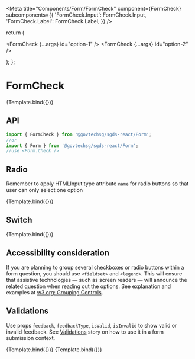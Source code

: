
<Meta
  title="Components/Form/FormCheck"
  component={FormCheck}
  subcomponents={{
    'FormCheck.Input': FormCheck.Input,
    'FormCheck.Label': FormCheck.Label,
  }}
/>

  return (
    <Form>
      <FormCheck {...args} id="option-1" />
      <FormCheck {...args} id="option-2" />
    </Form>
  );
};

# FormCheck

<Canvas>
  <Story name="Checkbox" args={{ label: 'Option Name' }}>
    {Template.bind({})}
  </Story>
</Canvas>

## API

```jsx
import { FormCheck } from '@govtechsg/sgds-react/Form';
//or
import { Form } from '@govtechsg/sgds-react/Form';
//use <Form.Check />
```

<ArgsTable story="Checkbox" />

## Radio

Remember to apply HTMLInput type attribute `name` for radio buttons so that user can only select one option

<Canvas>
  <Story
    name="Radio"
    args={{ label: 'Option Name', type: 'radio', name: 'radio_checks' }}
  >
    {Template.bind({})}
  </Story>
</Canvas>

## Switch

<Canvas>
  <Story name="Switch" args={{ label: 'Option Name', type: 'switch' }}>
    {Template.bind({})}
  </Story>
</Canvas>

## Accessibility consideration

If you are planning to group several checkboxes or radio buttons within a form question, you should use `<fieldset>` and `<legend>`. This will ensure that assistive technologies — such as screen readers — will announce the related question when reading out the options. See explanation and examples at [w3.org: Grouping Controls](https://www.w3.org/WAI/tutorials/forms/grouping/).

## Validations

Use props `feedback`, `feedbackType`, `isValid`, `isInvalid` to show valid or invalid feedback.
See [Validations](/docs/components-form-validations--native-html-5-form-validation) story on how to use it in a form submission context.

<Canvas>
  <Story
    name="Valid feedback"
    args={{
      label: 'Valid',
      ariaLabel: 'valid',
      isValid: true,
      feedbackType: 'valid',
      feedback: 'All is good!',
    }}
  >
    {Template.bind({})}
  </Story>
  <Story
    name="Invalid Feedback"
    args={{
      label: 'Invalid',
      ariaLabel: 'invalid',
      isInvalid: true,
      feedbackType: 'invalid',
      feedback: 'Uh Oh!',
    }}
  >
    {Template.bind({})}
  </Story>
</Canvas>
